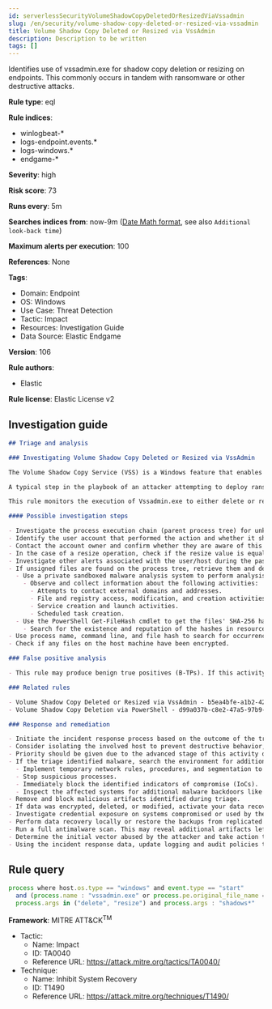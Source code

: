 ```yaml
---
id: serverlessSecurityVolumeShadowCopyDeletedOrResizedViaVssadmin
slug: /en/security/volume-shadow-copy-deleted-or-resized-via-vssadmin
title: Volume Shadow Copy Deleted or Resized via VssAdmin
description: Description to be written
tags: []
---
```


<div id="volume-shadow-copy-deleted-or-resized-via-vssadmin"></div>

Identifies use of vssadmin.exe for shadow copy deletion or resizing on endpoints. This commonly occurs in tandem with ransomware or other destructive attacks.

**Rule type**: eql

**Rule indices**: 

* winlogbeat-*
* logs-endpoint.events.*
* logs-windows.*
* endgame-*

**Severity**: high

**Risk score**: 73

**Runs every**: 5m

**Searches indices from**: now-9m ([Date Math format](((ref))/common-options.html#date-math), see also <DocLink id="serverlessSecurityRulesUiCreate" section="set-the-rules-schedule">`Additional look-back time`</DocLink>)

**Maximum alerts per execution**: 100

**References**: None

**Tags**: 

* Domain: Endpoint
* OS: Windows
* Use Case: Threat Detection
* Tactic: Impact
* Resources: Investigation Guide
* Data Source: Elastic Endgame

**Version**: 106

**Rule authors**: 

* Elastic

**Rule license**: Elastic License v2

## Investigation guide

```markdown
## Triage and analysis

### Investigating Volume Shadow Copy Deleted or Resized via VssAdmin

The Volume Shadow Copy Service (VSS) is a Windows feature that enables system administrators to take snapshots of volumes that can later be restored or mounted to recover specific files or folders.

A typical step in the playbook of an attacker attempting to deploy ransomware is to delete Volume Shadow Copies to ensure that victims have no alternative to paying the ransom, making any action that deletes shadow copies worth monitoring.

This rule monitors the execution of Vssadmin.exe to either delete or resize shadow copies.

#### Possible investigation steps

- Investigate the process execution chain (parent process tree) for unknown processes. Examine their executable files for prevalence, whether they are located in expected locations, and if they are signed with valid digital signatures.
- Identify the user account that performed the action and whether it should perform this kind of action.
- Contact the account owner and confirm whether they are aware of this activity.
- In the case of a resize operation, check if the resize value is equal to suspicious values, like 401MB.
- Investigate other alerts associated with the user/host during the past 48 hours.
- If unsigned files are found on the process tree, retrieve them and determine if they are malicious:
  - Use a private sandboxed malware analysis system to perform analysis.
    - Observe and collect information about the following activities:
      - Attempts to contact external domains and addresses.
      - File and registry access, modification, and creation activities.
      - Service creation and launch activities.
      - Scheduled task creation.
  - Use the PowerShell Get-FileHash cmdlet to get the files' SHA-256 hash values.
    - Search for the existence and reputation of the hashes in resources like VirusTotal, Hybrid-Analysis, CISCO Talos, Any.run, etc.
- Use process name, command line, and file hash to search for occurrences in other hosts.
- Check if any files on the host machine have been encrypted.

### False positive analysis

- This rule may produce benign true positives (B-TPs). If this activity is expected and noisy in your environment, consider adding exceptions — preferably with a combination of user and command line conditions.

### Related rules

- Volume Shadow Copy Deleted or Resized via VssAdmin - b5ea4bfe-a1b2-421f-9d47-22a75a6f2921
- Volume Shadow Copy Deletion via PowerShell - d99a037b-c8e2-47a5-97b9-170d076827c4

### Response and remediation

- Initiate the incident response process based on the outcome of the triage.
- Consider isolating the involved host to prevent destructive behavior, which is commonly associated with this activity.
- Priority should be given due to the advanced stage of this activity on the attack.
- If the triage identified malware, search the environment for additional compromised hosts.
  - Implement temporary network rules, procedures, and segmentation to contain the malware.
  - Stop suspicious processes.
  - Immediately block the identified indicators of compromise (IoCs).
  - Inspect the affected systems for additional malware backdoors like reverse shells, reverse proxies, or droppers that attackers could use to reinfect the system.
- Remove and block malicious artifacts identified during triage.
- If data was encrypted, deleted, or modified, activate your data recovery plan.
- Investigate credential exposure on systems compromised or used by the attacker to ensure all compromised accounts are identified. Reset passwords for these accounts and other potentially compromised credentials, such as email, business systems, and web services.
- Perform data recovery locally or restore the backups from replicated copies (cloud, other servers, etc.).
- Run a full antimalware scan. This may reveal additional artifacts left in the system, persistence mechanisms, and malware components.
- Determine the initial vector abused by the attacker and take action to prevent reinfection through the same vector.
- Using the incident response data, update logging and audit policies to improve the mean time to detect (MTTD) and the mean time to respond (MTTR).
```

## Rule query

```js
process where host.os.type == "windows" and event.type == "start"
  and (process.name : "vssadmin.exe" or process.pe.original_file_name == "VSSADMIN.EXE") and
  process.args in ("delete", "resize") and process.args : "shadows*"

```

**Framework**: MITRE ATT&CK<sup>TM</sup>

* Tactic:
    * Name: Impact
    * ID: TA0040
    * Reference URL: https://attack.mitre.org/tactics/TA0040/
* Technique:
    * Name: Inhibit System Recovery
    * ID: T1490
    * Reference URL: https://attack.mitre.org/techniques/T1490/

